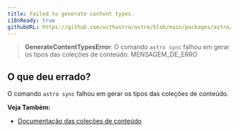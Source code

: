```yaml
---
title: Failed to generate content types.
i18nReady: true
githubURL: https://github.com/withastro/astro/blob/main/packages/astro/src/core/errors/errors-data.ts
---
```


> **GenerateContentTypesError**: O comando `astro sync` falhou em gerar os tipos das coleções de conteúdo: MENSAGEM_DE_ERRO

## O que deu errado?

O comando `astro sync` falhou em gerar os tipos das coleções de conteúdo.

**Veja Também:**
-  [Documentação das coleções de conteúdo](/pt-br/guides/content-collections/)
